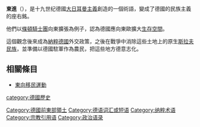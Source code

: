 {{expand|time=2014-09-29T06:04:09+00:00}}
'''東進'''（{{lang-de|'''Drang nach Osten'''}}），是十九世纪德國[[大日耳曼主義|大日耳曼主義]]創造的一個術語，變成了德國的民族主義的座右銘。

他們以[[條頓騎士團|條頓騎士團]]向東擴張為例子，認為德國應向東歐擴大[[生存空間|生存空間]]。

這個觀念後來成為[[納粹德國|納粹德國]]外交政策，之後在戰爭中消除這些土地上的原生[[斯拉夫民族|斯拉夫民族]]，並準備以德國駐軍作為農民，把這些地方德意志化。

==相關條目==
*[[東向移民運動|東向移民運動]]

[[category:德國歷史|category:德國歷史]]
[[Category:德國前東部領土|Category:德國前東部領土]]
[[Category:德语词汇或短语|Category:德语词汇或短语]]
[[Category:纳粹术语|Category:纳粹术语]]
[[Category:宗教引用语|Category:宗教引用语]]
[[Category:政治语录|Category:政治语录]]